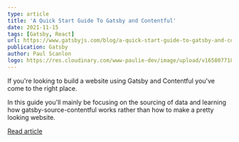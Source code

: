 ```yaml
---
type: article
title: 'A Quick Start Guide To Gatsby and Contentful'
date: 2021-11-15
tags: [Gatsby, React]
url: https://www.gatsbyjs.com/blog/a-quick-start-guide-to-gatsby-and-contentful
publication: Gatsby
author: Paul Scanlon
logo: https://res.cloudinary.com/www-paulie-dev/image/upload/v1658077182/paulie.dev/Logos/gatsby-logo_dgbkjm.png
---
```


If you're looking to build a website using Gatsby and Contentful you've come to the right place.

In this guide you'll mainly be focusing on the sourcing of data and learning how gatsby-source-contentful works rather
than how to make a pretty looking website.

[Read article](https://www.gatsbyjs.com/blog/a-quick-start-guide-to-gatsby-and-contentful)
